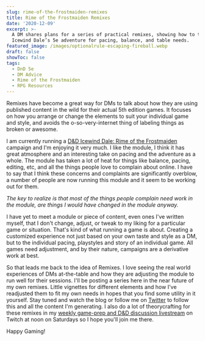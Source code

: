 ```yaml
---
slug: rime-of-the-frostmaiden-remixes
title: Rime of the Frostmaiden Remixes
date: '2020-12-09'
excerpt: >-
  A DM shares plans for a series of practical remixes, showing how to tweak
  Icewind Dale’s 5e adventure for pacing, balance, and table needs.
featured_image: /images/optionalrule-escaping-fireball.webp
draft: false
showToc: false
tags:
  - DnD 5e
  - DM Advice
  - Rime of the Frostmaiden
  - RPG Resources
---
```


Remixes have become a great way for DMs to talk about how they are using published content in the wild for their actual 5th edition games. It focuses on how you arrange or change the elements to suit your individual game and style, and avoids the o-so-very-internet thing of labeling things as broken or awesome.

I am currently running a [D&D Icewind Dale: Rime of the Frostmaiden](https://dnd.wizards.com/products/tabletop-games/rpg-products/icewind-dale-rime-frostmaiden) campaign and I'm enjoying it very much. I like the module, I think it has great atmosphere and an interesting take on pacing and the adventure as a whole. The module has taken a lot of heat for things like balance, pacing, editing, etc, and all the things people love to complain about online. I have to say that I think these concerns and complaints are significantly overblow, a number of people are now running this module and it seem to be working out for them. 

_The key to realize is that most of the things people complain need work in the module, are things I would have changed in the module anyway._

I have yet to meet a module or piece of content, even ones I've written myself, that I don't change, adjust, or tweak to my liking for a particular game or situation. That's kind of what running a game is about. Creating a customized experience not just based on your own taste and style as a DM, but to the individual pacing, playstyles and story of an individual game. All games need adjustment, and by their nature, campaigns are a derivative work at best.

So that leads me back to the idea of Remixes. I love seeing the real world experiences of DMs at-the-table and how they are adjusting the module to run well for their sessions. I'll be posting a series here in the near future of my own remixes. Little vignettes for different elements and how I've readjusted them to fit my own needs in hopes that you find some utility in it yourself. Stay tuned and watch the blog or follow me on [Twitter](https://twitter.com/optionalrule) to follow this and all the content I'm generating. I also do a lot of theorycrafting for these remixes in my [weekly game-prep and D&D discussion livestream](https://www.twitch.tv/optionalrule) on Twitch at noon on Saturdays so I hope you'll join me there.

Happy Gaming!
